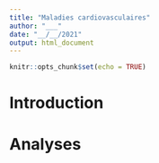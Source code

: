 ```yaml
---
title: "Maladies cardiovasculaires"
author: "___"
date: "__/__/2021"
output: html_document
---
```


```r
knitr::opts_chunk$set(echo = TRUE)
```

# Introduction

<!--- Consignes.
Proposez une courte introduction de 5 à 10 lignes de l'effet de l'obésité sur les maladies cardiovasculaires
--->

# Analyses

<!--- Consignes
Importez les données mises à votre disposition dans le dossier data.
--->

```r

```

<!--- Notes
Ces données sont issues d'un jeu de données public dont le lien est le suivant : <https://www.kaggle.com/sulianova/cardiovascular-disease-dataset>
Vous trouverez des informations complémentaires sur les données. 
--->

<!--- Consignes
Comme vous le savez, il est utile de calculer des métriques afin de proposer une information plus intéressante. Calculer l'indice de masse corporelle.
--->

```r

```

<!--- Consignes
Proposez des boites de dispersion afin de visualiser l'imc en fonction de la présence ou de l'absence d'une maladie cardiocasculaire
--->

```r

```

<!--- Consignes
Décrivez ce graphique en 5 à 10 phrases. Utilisez des valeurs chiffrées pour détailler votre description.
--->

<!--- Consignes
Déterminez  si l'imc diffère entre les personnes atteintes de maladies cardiovasculaires ou non.

Formulez l'hypothèse nulle et l'hypothèse alternative
--->


<!--- Consignes
Réalisez un test d'hypothèse approprié pour répondre à la question citée précédemment.
--->

```r

```

<!--- Consignes
Interprétez votre test en maximum 5 phrases. L'interprétation d'un test doit comprendre une partie biologique et une partie statistique.
--->
